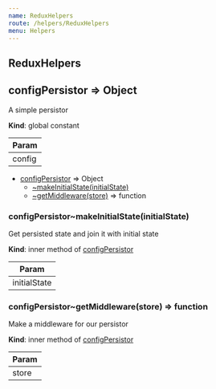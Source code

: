 ```yaml
---
name: ReduxHelpers
route: /helpers/ReduxHelpers
menu: Helpers
---
```

## ReduxHelpers
<a name="configPersistor"></a>

## configPersistor ⇒ Object
A simple persistor

**Kind**: global constant  

| Param |
| --- |
| config | 


* [configPersistor](#configPersistor) ⇒ Object
    * [~makeInitialState(initialState)](#configPersistor..makeInitialState)
    * [~getMiddleware(store)](#configPersistor..getMiddleware) ⇒ function

<a name="configPersistor..makeInitialState"></a>

### configPersistor~makeInitialState(initialState)
Get persisted state and join it with initial state

**Kind**: inner method of [configPersistor](#configPersistor)  

| Param |
| --- |
| initialState | 

<a name="configPersistor..getMiddleware"></a>

### configPersistor~getMiddleware(store) ⇒ function
Make a middleware for our persistor

**Kind**: inner method of [configPersistor](#configPersistor)  

| Param |
| --- |
| store | 

